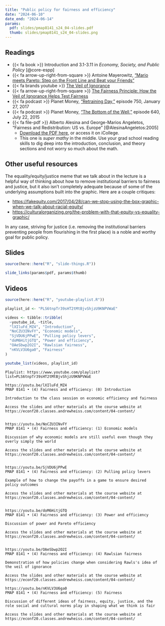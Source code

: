 ```yaml
---
title: "Public policy for fairness and efficiency"
date: "2024-06-10"
date_end: "2024-06-14"
params:
  pdf: slides/pmap8141_s24_04-slides.pdf
  thumb: slides/pmap8141_s24_04-slides.png
---
```


## Readings

- {{< fa book >}} Introduction and 3.1-3.11 in *Economy, Society, and Public Policy* [@core-espp]
- {{< fa arrow-up-right-from-square >}} Antoine Mayerowitz, ["Mario meets Pareto: Step on the Front Line and Beat your Friends"](https://www.mayerowitz.io/blog/mario-meets-pareto)
- {{< fa brands youtube >}} [The Veil of Ignorance](https://www.youtube.com/watch?v=A8GDEaJtbq4)
- {{< fa arrow-up-right-from-square >}} [The Fairness Principle: How the Veil of Ignorance Helps Test Fairness](https://fs.blog/2017/10/veil-ignorance/)
- {{< fa podcast >}} Planet Money, ["Retraining Day,"](https://www.npr.org/sections/money/2017/01/27/512060753/episode-750-retraining-day) episode 750, January 27, 2017
- {{< fa podcast >}} Planet Money, ["The Bottom of the Well,"](https://www.npr.org/sections/money/2015/07/22/425392169/episode-640-the-bottom-of-the-well) episode 640, July 22, 2015
- {{< fa file-pdf >}} Alberto Alesina and George-Marios Angeletos, "Fairness and Redistribution: US vs. Europe" [@AlesinaAngeletos:2005] 
    - [Download the PDF here](https://scholar.harvard.edu/files/alesina/files/fairness_and_redistribution.pdf), or access it on iCollege.
    - This one is *super mathy* in the middle. Use your grad school reading skills to dig deep into the introduction, conclusion, and theory sections and not worry so much about the math.


## Other useful resources

The equality/equity/justice meme that we talk about in the lecture is a helpful way of thinking about how to remove institutional barriers to fairness and justice, but it also isn't completely adequate because of some of the underlying assumptions built into the graphic. Here are a couple critiques:

- <https://fakequity.com/2017/04/28/can-we-stop-using-the-box-graphic-when-we-talk-about-racial-equity/>
- <https://culturalorganizing.org/the-problem-with-that-equity-vs-equality-graphic/>

In any case, striving for justice (i.e. removing the institutional barriers preventing people from flourishing in the first place) is a noble and worthy goal for public policy.


## Slides

```r
source(here::here("R", "slide-things.R"))

slide_links(params$pdf, params$thumb)
```


## Videos

```r
source(here::here("R", "youtube-playlist.R"))

playlist_id <- "PLS6tnpTr39sHT2tMtBjvShjzU9KNPVWaE"

videos <- tibble::tribble(
  ~youtube_id, ~title,
  "lXIluFd_MZ4", "Introduction",
  "NoCZU3INvFY", "Economic models",
  "SjVDU6jPPwE", "Pulling policy levers",
  "doM6HitjGTQ", "Power and efficiency",
  "OAeSbwp2O2I", "Rawlsian fairness",
  "nKVLV3U6ga0", "Fairness"
)

youtube_list(videos, playlist_id)
```


```cat
Playlist: https://www.youtube.com/playlist?list=PLS6tnpTr39sHT2tMtBjvShjzU9KNPVWaE

https://youtu.be/lXIluFd_MZ4
PMAP 8141 • (4) Fairness and efficiency: (0) Introduction

Introduction to the class session on economic efficiency and fairness

Access the slides and other materials at the course website at https://econf20.classes.andrewheiss.com/content/04-content/


https://youtu.be/NoCZU3INvFY
PMAP 8141 • (4) Fairness and efficiency: (1) Economic models

Discussion of why economic models are still useful even though they overly simply the world

Access the slides and other materials at the course website at https://econf20.classes.andrewheiss.com/content/04-content/

  
https://youtu.be/SjVDU6jPPwE
PMAP 8141 • (4) Fairness and efficiency: (2) Pulling policy levers

Example of how to change the payoffs in a game to ensure desired policy outcomes

Access the slides and other materials at the course website at https://econf20.classes.andrewheiss.com/content/04-content/


https://youtu.be/doM6HitjGTQ
PMAP 8141 • (4) Fairness and efficiency: (3) Power and efficiency

Discussion of power and Pareto efficiency

Access the slides and other materials at the course website at https://econf20.classes.andrewheiss.com/content/04-content/


https://youtu.be/OAeSbwp2O2I
PMAP 8141 • (4) Fairness and efficiency: (4) Rawlsian fairness

Demonstration of how policies change when considering Rawls's idea of the veil of ignorance

Access the slides and other materials at the course website at https://econf20.classes.andrewheiss.com/content/04-content/

https://youtu.be/nKVLV3U6ga0
PMAP 8141 • (4) Fairness and efficiency: (5) Fairness

Discussion of different ideas of fairness, equity, justice, and the role social and cultural norms play in shaping what we think is fair

Access the slides and other materials at the course website at https://econf20.classes.andrewheiss.com/content/04-content/
```
